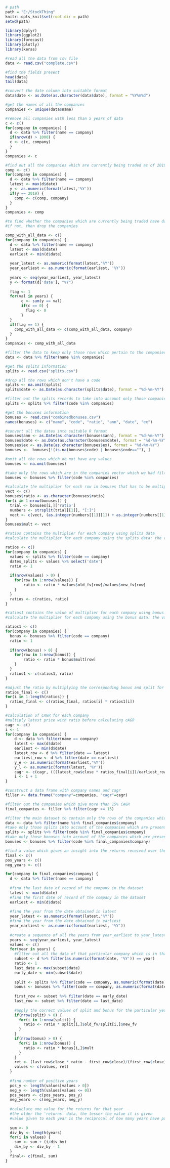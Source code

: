 ```{r}
# path
path = "E:/StockThing"
knitr::opts_knit$set(root.dir = path) 
setwd(path)
```

```{r}
library(dplyr)
library(ggplot2)
library(forecast)
library(plotly)
library(keras)
```

```{r}
#read all the data from csv file
data <- read.csv("complete.csv")
```

```{r}
#find the fields present
head(data)
tail(data)
```

```{r}
#convert the date column into suitable format
data$date <- as.Date(as.character(data$date), format = "%Y%m%d")
```

```{r}
#get the names of all the companies
companies <- unique(data$name)
```

```{r}
#remove all companies with less than 5 years of data
c <- c()
for(company in companies) {
  d <- data %>% filter(name == company)
  if(nrow(d) > 1000) {
  c <- c(c, company)
  }
}
companies <- c
```

```{r}
#find out all the companies which are currently being traded as of 2019
comp <- c()
for(company in companies) {
  d <- data %>% filter(name == company)
  latest <- max(d$date)
  y <- as.numeric(format(latest,'%Y'))
  if(y == 2019) {
    comp <- c(comp, company)
  }
}
companies <- comp
```

```{r}
#to find whether the companies which are currently being traded have data for all the years from the day that they were listed on the exchange
#if not, then drop the companies 

comp_with_all_data <- c()
for(company in companies) {
  d <- data %>% filter(name == company)
  latest <- max(d$date)
  earliest <- min(d$date)
  
  year_latest <- as.numeric(format(latest,'%Y'))
  year_earliest <- as.numeric(format(earliest, '%Y'))
  
  years <- seq(year_earliest, year_latest)
  y <- format(d['date'], "%Y")
  
  flag <- 1
  for(val in years) {
       c <- sum(y == val)
       if(c == 0) {
         flag <- 0
       }
  }
  if(flag == 1) {
    comp_with_all_data <- c(comp_with_all_data, company)
  }
}
companies <- comp_with_all_data
```

```{r}
#filter the data to keep only those rows which pertain to the companies in the vector companies 
data <- data %>% filter(name %in% companies)
```

```{r}
#get the splits information
splits <- read.csv("splits.csv")

#drop all the rows which don't have a code 
splits <- na.omit(splits)
splits$date <- as.Date(as.character(splits$date), format = "%d-%m-%Y")

#filter out the splits records to take into account only those companies which we have from the previous step 
splits <- splits %>% filter(code %in% companies)
```

```{r}
#get the bonuses information
bonuses <- read.csv("combinedbonuses.csv")
names(bonuses) <- c("name", "code", "ratio", "ann", "date", "ex")

#convert all the dates into suitable R format
bonuses$ann <- as.Date(as.character(bonuses$ann), format = "%d-%m-%Y")
bonuses$date <- as.Date(as.character(bonuses$date), format = "%d-%m-%Y")
bonuses$ex <- as.Date(as.character(bonuses$ex), format = "%d-%m-%Y")
bonuses <-  bonuses[!(is.na(bonuses$code) | bonuses$code==""), ]

#omit all the rows which do not have any values
bonuses <- na.omit(bonuses)

#take only the rows which are in the companies vector which we had filtered before  
bonuses <- bonuses %>% filter(code %in% companies)
```

```{r}
#calculate the multiplier for each row in bonuses that has to be multiplied with the price in the dataset to give the adjusted price
vect <- c()
bonuses$ratio <- as.character(bonuses$ratio)
for(i in 1:nrow(bonuses)) {
  trial <- bonuses[i,]['ratio']
  numbers <- strsplit(trial[[1]], "[:]")
  vect <- c(vect, (as.integer(numbers[[1]][1]) + as.integer(numbers[[1]][2]))/(as.integer(numbers[[1]][2])))
}
bonuses$mult <- vect
```

```{r}
#ratios contains the multiplier for each company using splits data 
#calculate the multiplier for each company using the splits data: the value of multiplier is that which has to be multiplied with the latest price in the dataset to give the adjusted price

ratios <- c()
for(company in companies) {
  values <- splits %>% filter(code == company)
  dates_splits <- values %>% select('date')
  ratio <- 1 
  
  if(nrow(values) > 0) {
    for(row in 1:nrow(values)) {
        ratio <- ratio * values$old_fv[row]/values$new_fv[row]
    }
  }
  ratios <- c(ratios, ratio)
}
```

```{r}
#ratios1 contains the value of multiplier for each company using bonus data 
#calculate the multiplier for each company using the bonus data: the value of multiplier is that which has to be multiplied with the latest price in the dataset to give the adjusted price

ratios1 <- c()
for(company in companies) {
  bonus <- bonuses %>% filter(code == company)
  ratio <- 1
  
  if(nrow(bonus) > 0) {
    for(row in 1:nrow(bonus)) {
        ratio <- ratio * bonus$mult[row]
    }
  }
  ratios1 <- c(ratios1, ratio)
}
```

```{r}
#adjust the ratio by multiplying the corresponding bonus and split for each company
ratios_final <- c()
for(i in 1:length(ratios)) {
  ratios_final <- c(ratios_final, ratios[i] * ratios1[i])
}
```

```{r}
#calculation of CAGR for each company 
#multiply latest price with ratio before calculating cAGR
cagr <- c()
i <- 1
for(company in companies) {
    d <- data %>% filter(name == company)
    latest <- max(d$date)
    earliest <- min(d$date)
    latest_row <- d %>% filter(date == latest)
    earliest_row <- d %>% filter(date == earliest)
    y_e <- as.numeric(format(earliest,'%Y'))
    y_l <- as.numeric(format(latest, '%Y'))
    cagr <- c(cagr, (((latest_row$close * ratios_final[i])/earliest_row$close)^(1/(y_l - y_e)) - 1) * 100)
    i <- i + 1
}
```

```{r}
#construct a data frame with company names and cagr
filler <- data.frame("company"=companies, "cagr"=cagr)

#filter out the companies which give more than 15% CAGR
final_companies <- filler %>% filter(cagr >= 15)
```

```{r}
#filter the main dataset to contain only the rows of the companies which give greater than 15% CAGR
data <- data %>% filter(name %in% final_companies$company)
#take only those splits into account of the companies which are present in the new dataframe 'data'
splits <- splits %>% filter(code %in% final_companies$company)
#take only those bonuses into account of the companies which are present in the new dataframe 'data'
bonuses <- bonuses %>% filter(code %in% final_companies$company)
```

```{r}
#find a value which gives an insight into the returns received over the years
final <- c()
pos_years <- c()
neg_years <- c()

for(company in final_companies$company) {
  d <- data %>% filter(name == company)
  
  #find the last date of record of the company in the dataset
  latest <- max(d$date)
  #find the first date of record of the company in the dataset
  earliest <- min(d$date)
  
  #find the year from the date obtained in latest
  year_latest <- as.numeric(format(latest,'%Y'))
  #find the year from the date obtained in earliest
  year_earliest <- as.numeric(format(earliest, '%Y'))
  
  #create a sequence of all the years from year_earliest to year_latest, in order to calculate the returns for each     year 
  years <- seq(year_earliest, year_latest)  
  values <- c()
  for(year in years) {
    #filter out all the data of that particular company which is in that year
    subset <- d %>% filter(as.numeric(format(date, '%Y')) == year)
    ratio <- 1
    last_date <- max(subset$date)
    early_date <- min(subset$date)
    
    split <- splits %>% filter(code == company, as.numeric(format(date, '%Y')) == year)
    bonus <- bonuses %>% filter(code == company, as.numeric(format(date, '%Y')) == year)
    
    first_row <- subset %>% filter(date == early_date) 
    last_row <- subset %>% filter(date == last_date)
    
    #apply the correct values of split and bonus for the particular year, so that we know what to multiply by to get      the accurate value for that year
    if(nrow(split) > 0) {
      for(i in 1:nrow(split)) {
        ratio <- ratio * split[i,]$old_fv/split[i,]$new_fv
      }
    }
    if(nrow(bonus) > 0) {
      for(i in 1:nrow(bonus)) {
        ratio <- ratio * bonus[i,]$mult
      }
    }
    ret <- (last_row$close * ratio - first_row$close)/(first_row$close) * 100
    values <- c(values, ret)
  }
  
  #find number of positive years 
  pos_y <- length(values[values > 0])
  neg_y <- length(values[values <= 0])
  pos_years <- c(pos_years, pos_y)
  neg_years <- c(neg_years, neg_y)
  
  #caluclate one value for the returns for that year 
  #the older the 'returns' data, the lesser the value it is given
  #value given to each year is the reciprocal of how many years have passed since that day to today - older the data,   lesser the impact it will have on how the company performs as of today
  
  sum <- 0
  div_by <- length(years) 
  for(i in values) {
    sum <- sum + (i/div_by)
    div_by <- div_by - 1
  }
  final<- c(final, sum)
}
```

